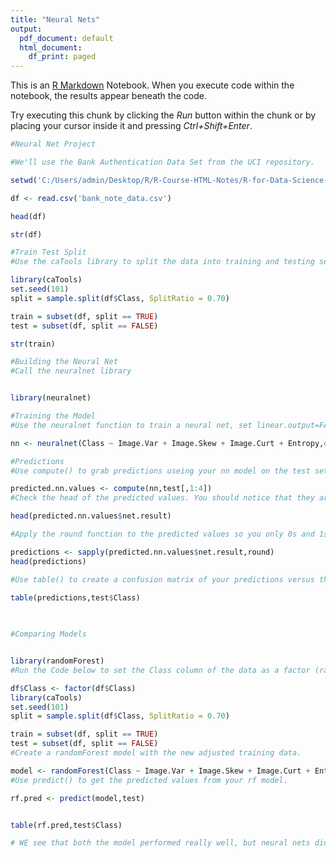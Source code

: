 ---
title: "Neural Nets"
output:
  pdf_document: default
  html_document:
    df_print: paged
---

This is an [R Markdown](http://rmarkdown.rstudio.com) Notebook. When you execute code within the notebook, the results appear beneath the code. 

Try executing this chunk by clicking the *Run* button within the chunk or by placing your cursor inside it and pressing *Ctrl+Shift+Enter*. 

```{r}
#Neural Net Project

#We'll use the Bank Authentication Data Set from the UCI repository.

setwd('C:/Users/admin/Desktop/R/R-Course-HTML-Notes/R-for-Data-Science-and-Machine-Learning/Training Exercises/Machine Learning Projects/CSV files for ML Projects')

df <- read.csv('bank_note_data.csv')

head(df)
```

```{r}
str(df)
```

```{r}
#Train Test Split
#Use the caTools library to split the data into training and testing sets.

library(caTools)
set.seed(101)
split = sample.split(df$Class, SplitRatio = 0.70)

train = subset(df, split == TRUE)
test = subset(df, split == FALSE)
```

```{r}
str(train)
```

```{r}
#Building the Neural Net
#Call the neuralnet library


library(neuralnet)
```

```{r}
#Training the Model
#Use the neuralnet function to train a neural net, set linear.output=FALSe and choose 10 hidden neurons (hidden=10)

nn <- neuralnet(Class ~ Image.Var + Image.Skew + Image.Curt + Entropy,data=train,hidden=10,linear.output=FALSE)


```

```{r}
#Predictions
#Use compute() to grab predictions useing your nn model on the test set. Reference the lecture on how to do this.

predicted.nn.values <- compute(nn,test[,1:4])
#Check the head of the predicted values. You should notice that they are still probabilities.

head(predicted.nn.values$net.result)
```

```{r}
#Apply the round function to the predicted values so you only 0s and 1s as your predicted classes.

predictions <- sapply(predicted.nn.values$net.result,round)
head(predictions)
```

```{r}
#Use table() to create a confusion matrix of your predictions versus the real values

table(predictions,test$Class)
           
 
```

```{r}
#Comparing Models


library(randomForest)
#Run the Code below to set the Class column of the data as a factor (randomForest needs it to be a factor, not an int like neural nets did. Then re-do the train/test split

df$Class <- factor(df$Class)
library(caTools)
set.seed(101)
split = sample.split(df$Class, SplitRatio = 0.70)

train = subset(df, split == TRUE)
test = subset(df, split == FALSE)
#Create a randomForest model with the new adjusted training data.

model <- randomForest(Class ~ Image.Var + Image.Skew + Image.Curt + Entropy,data=train)
#Use predict() to get the predicted values from your rf model.

rf.pred <- predict(model,test)


table(rf.pred,test$Class)
```

```{r}
# WE see that both the model performed really well, but neural nets did better than random forests and in this case were perfect in their predictions
```


